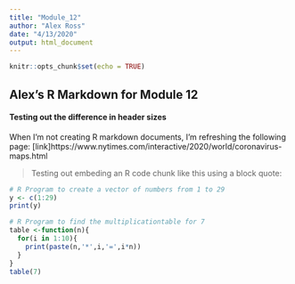 ---
title: "Module_12"
author: "Alex Ross"
date: "4/13/2020"
output: html_document
---

```{r setup, include=FALSE}
knitr::opts_chunk$set(echo = TRUE)
```

## Alex's R Markdown for Module 12

#### Testing out the difference in header sizes

When I'm not creating R markdown documents, I'm refreshing the following page:
[link]https://www.nytimes.com/interactive/2020/world/coronavirus-maps.html

> Testing out embeding an R code chunk like this using a block quote:


```{r}
# R Program to create a vector of numbers from 1 to 29
y <- c(1:29) 
print(y)

# R Program to find the multiplicationtable for 7
table <-function(n){
  for(i in 1:10){
    print(paste(n,'*',i,'=',i*n))
  }
}
table(7)
```

